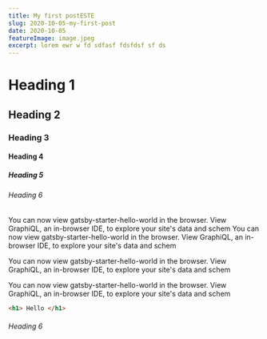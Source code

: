 ```yaml
---
title: My first postESTE
slug: 2020-10-05-my-first-post
date: 2020-10-05
featureImage: image.jpeg
excerpt: lorem ewr w fd sdfasf fdsfdsf sf ds
---
```


# Heading 1

## Heading 2

### Heading 3

#### Heading 4

##### Heading 5

###### Heading 6

You can now view gatsby-starter-hello-world in the browser.
View GraphiQL, an in-browser IDE, to explore your site's data and schem
You can now view gatsby-starter-hello-world in the browser.
View GraphiQL, an in-browser IDE, to explore your site's data and schem

You can now view gatsby-starter-hello-world in the browser.
View GraphiQL, an in-browser IDE, to explore your site's data and schem

You can now view gatsby-starter-hello-world in the browser.
View GraphiQL, an in-browser IDE, to explore your site's data and schem

```HTML
<h1> Hello </h1>
```

###### Heading 6
